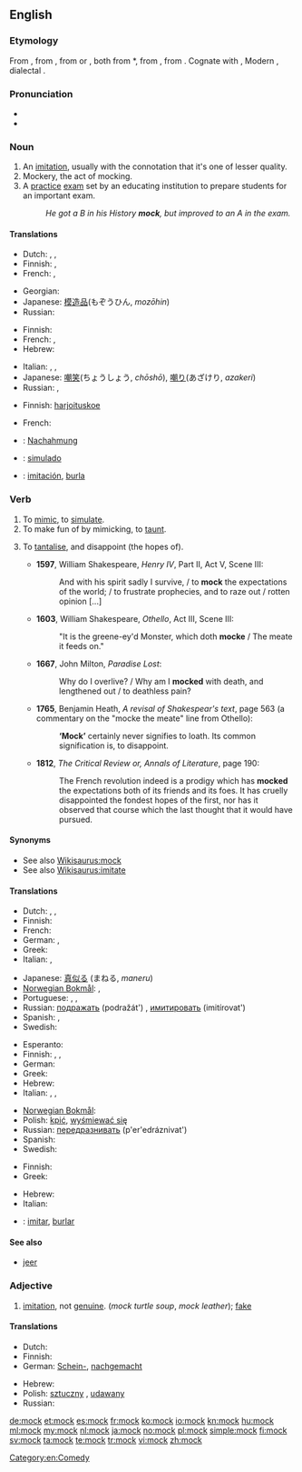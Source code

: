 ==English==

===Etymology===
From {{etyl|enm}} {{term|mokken|lang=enm}}, from {{etyl|frm}} {{term|mocquer||to deride, jeer|lang=frm}}, from {{etyl|dum}} {{term|mocken||to mumble|lang=dum}} or {{etyl|gml}} {{term|mucken||to grumble, talk with the mouth half-opened|lang=gml}}, both from {{etyl|osx}} *{{term||mokkian, *mukkian|to low, mumble|lang=osx}}, from {{proto|Germanic|mukkjanan||mūhanan|to low, bellow, shout|lang=en}}, from {{proto|Indo-European|mūg-||mūk-|to low, mumble|lang=en}}. Cognate with {{etyl|goh|-}} {{term|firmucken||to be stupid|lang=goh}}, Modern {{etyl|de|-}} {{term|mucksen||to utter a word|lang=de}}, {{etyl|nl|-}} dialectal {{term|mokkel||kiss|lang=nl}}.

===Pronunciation===
* {{audio|en-us-mock.ogg|Audio (US)}}
* {{rhymes|ɒk}}

===Noun===
{{en-noun}}

# An [[imitation]], usually with the connotation that it's one of lesser quality.
# Mockery, the act of mocking.
# A [[practice]] [[exam]] set by an educating institution to prepare students for an important exam.
#: ''He got a B in his History '''mock''', but improved to an A in the exam.''

====Translations====
{{trans-top|imitation}}
* Dutch: {{t|nl|namaak|m}}, {{t+|nl|afgietsel|n}}, {{t|nl|imitatie|f}}
* Finnish: {{t-|fi|jäljitelmä}}, {{t|fi|väärennös}}
* French: {{t|fr|imitation|f}}, {{t|fr|succédané|m}}
{{trans-mid}}
* Georgian: {{t|ka|მოჩვენებითი|sc=Geor}}
* Japanese: [[模造品]](もぞうひん, ''mozōhin'')
* Russian: {{t+|ru|подделка|f|tr=podd'élka}}
{{trans-bottom}}

{{trans-top|act of mocking}}
* Finnish: {{t+|fi|pilkka}}
* French: {{t|fr|se moquer}}, {{t|fr|parodier}}
* Hebrew: {{t|he|סניטה|f|tr=snitá}}
{{trans-mid}}
* Italian: {{t|it|derisione|f}}, {{t|it|finto}}, {{t|it|simulato}}
* Japanese: [[嘲笑]](ちょうしょう, ''chōshō''), [[嘲り]](あざけり, ''azakeri'')
* Russian: {{t+|ru|насмешка|f|tr=nasm'éška}}, {{t+|ru|пародия|f|tr=paródija}}
{{trans-bottom}}

{{trans-top|practice exam}}
* Finnish: [[harjoituskoe]]
{{trans-mid}}
* French: {{t|fr|examen blanc|m}}
{{trans-bottom}}

{{checktrans-top}}
* {{ttbc|de}}: [[Nachahmung]] {{f}}
* {{ttbc|pt}}: [[simulado]]
* {{ttbc|es}}: [[imitación]], [[burla]]
{{trans-bottom}}

===Verb===
{{en-verb}}

# To [[mimic]], to [[simulate]].
# To make fun of by mimicking, to [[taunt]].
# {{rfv-sense}} To [[tantalise]], and disappoint (the hopes of).
#* '''1597''', William Shakespeare, ''Henry IV'', Part II, Act V, Scene III:
#*: And with his spirit sadly I survive, / to '''mock''' the expectations of the world; / to frustrate prophecies, and to raze out / rotten opinion [...]
#* '''1603''', William Shakespeare, ''Othello'', Act III, Scene III:
#*: "It is the greene-ey'd Monster, which doth '''mocke''' / The meate it feeds on."
#* '''1667''', John Milton, ''Paradise Lost'':
#*: Why do I overlive? / Why am I '''mocked''' with death, and lengthened out / to deathless pain?
#* <!--Note: this quotation may not prove the existence of the word in the way our CFI requires, but it can be kept as illustrative. The other citations prove the existence of the word.--> '''1765''', Benjamin Heath, ''A revisal of Shakespear's text'', page 563 (a commentary on the "mocke the meate" line from Othello):
#*: '''‘Mock’''' certainly never signifies to loath. Its common signification is, to disappoint.
#* '''1812''', ''The Critical Review or, Annals of Literature'', page 190:
#*: The French revolution indeed is a prodigy which has '''mocked''' the expectations both of its friends and its foes. It has cruelly disappointed the fondest hopes of the first, nor has it observed that course which the last thought that it would have pursued.

====Synonyms====
* See also [[Wikisaurus:mock]]
* See also [[Wikisaurus:imitate]]

====Translations====
{{trans-top|to mimic}}
* Dutch: {{t|nl|imiteren}}, {{t|nl|naäpen}}, {{t+|nl|nadoen}}
* Finnish: {{t|fi|matkia}}
* French: {{t+|fr|imiter}}
* German: {{t-|de|nachahmen}}, {{t|de|nachäffen}}
* Greek: {{t|el|μιμούμαι}}
* Italian: {{t|it|parodiare}}, {{t|it|imitare}}
{{trans-mid}}
* Japanese: [[真似る]] (まねる, ''maneru'')
* [[Norwegian Bokmål]]: {{tø|nb|imitere}}, {{t|no|herme}}
* Portuguese: {{t+|pt|simular}}, {{qualifier|Brasil}} {{t+|pt|imitar}}, {{qualifier|Brasil slang}} {{t|pt|macaquear}}
* Russian: [[подражать]] (podražát') {{impf}}, [[имитировать]] (imitírovat') {{impf}}
* Spanish: {{t|es|imitar}}, {{t|es|remedar}}
* Swedish: {{t+|sv|härma}}
{{trans-bottom}}

{{trans-top|to taunt}}
* Esperanto: {{t-|eo|moki|xs=Esperanto}}
* Finnish: {{t+|fi|pilkata}}, {{t+|fi|ivata}}, {{t|fi|ilkkua}}
* German: {{t|de|aufziehen}}
* Greek: {{t|el|κοροϊδεύω}}
* Hebrew: {{t-|he|סנט|tr=sanát}}
* Italian: {{t|it|scimmiottare}}, {{t|it|schernire}}, {{t|it|sbeffeggiare}}
{{trans-mid}}
* [[Norwegian Bokmål]]: {{tø|nb|herme etter}}
* Polish: [[kpić]], [[wyśmiewać się]]
* Russian: [[передразнивать]] (p'er'edráznivat') {{impf}}
* Spanish: {{t|es|burlar}}
* Swedish: {{t+|sv|reta}}
{{trans-bottom}}

{{trans-top|to disappoint someone}}
* Finnish: {{t|fi|pettää}}
* Greek: {{t|el|απογοητεύω}}
{{trans-mid}}
* Hebrew: {{t|he|אכזב|tr=ikhzév}}
* Italian: {{t|it|deludere}}
{{trans-bottom}}

{{checktrans-top}}
* {{ttbc|es}}: [[imitar]], [[burlar]]
{{trans-bottom}}

====See also====
* [[jeer]]

===Adjective===
{{en-adj|-}}

# [[imitation]], not [[genuine]]. (''mock turtle soup'', ''mock leather''); [[fake]]

====Translations====
{{trans-top|imitation, not genuine}}
* Dutch: {{t|nl|namaak-}}
* Finnish: {{t-|fi|teko-}}
* German: [[Schein-]], [[nachgemacht]]
{{trans-mid}}
* Hebrew: {{t|he|-דמה|tr=-déme}}
* Polish: [[sztuczny]] {{m}}, [[udawany]] {{m}}
* Russian: {{t+|ru|поддельный|tr=podd'él'nyj}}
{{trans-bottom}}

[[Category:en:Comedy]]

[[de:mock]]
[[et:mock]]
[[es:mock]]
[[fr:mock]]
[[ko:mock]]
[[io:mock]]
[[kn:mock]]
[[hu:mock]]
[[ml:mock]]
[[my:mock]]
[[nl:mock]]
[[ja:mock]]
[[no:mock]]
[[pl:mock]]
[[simple:mock]]
[[fi:mock]]
[[sv:mock]]
[[ta:mock]]
[[te:mock]]
[[tr:mock]]
[[vi:mock]]
[[zh:mock]]